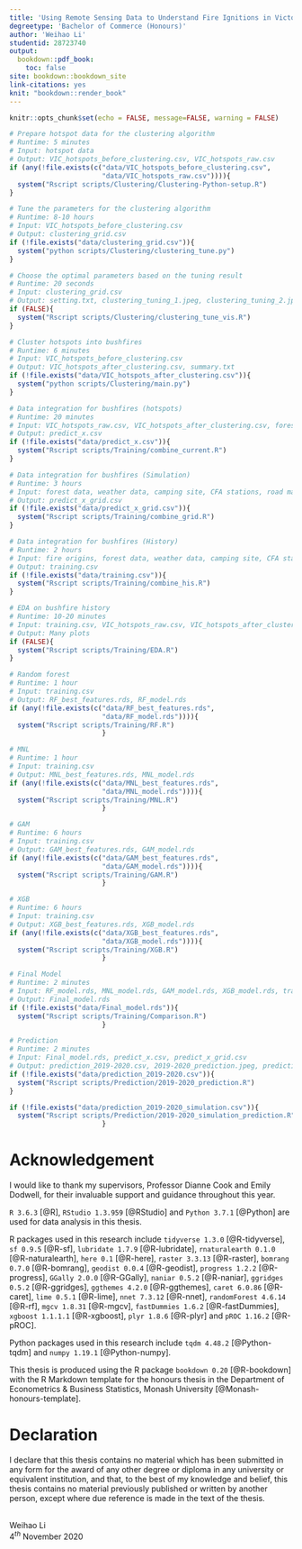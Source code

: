 ```yaml
---
title: 'Using Remote Sensing Data to Understand Fire Ignitions in Victoria during the 2019-2020 Australian Bushfire Season'
degreetype: 'Bachelor of Commerce (Honours)'
author: 'Weihao Li'
studentid: 28723740
output: 
  bookdown::pdf_book:
    toc: false
site: bookdown::bookdown_site
link-citations: yes
knit: "bookdown::render_book"
---
```


<!-- 
Edit these lines as appropriate.
The actual thesis content is in several Rmd files.

You'll need to edit the _bookdown.yml file to set the order in which you'd like them to appear. 

If you have specific LaTeX packages to add, put them in monashthesis.tex.

You will need to ensure you have installed the knitr and bookdown packages for R.

You will also need LaTeX installed on your computer.
-->

```r
knitr::opts_chunk$set(echo = FALSE, message=FALSE, warning = FALSE)
```

```r
# Prepare hotspot data for the clustering algorithm
# Runtime: 5 minutes
# Input: hotspot data
# Output: VIC_hotspots_before_clustering.csv, VIC_hotspots_raw.csv
if (any(!file.exists(c("data/VIC_hotspots_before_clustering.csv", 
                       "data/VIC_hotspots_raw.csv")))){
  system("Rscript scripts/Clustering/Clustering-Python-setup.R")
} 
```


```r
# Tune the parameters for the clustering algorithm
# Runtime: 8-10 hours
# Input: VIC_hotspots_before_clustering.csv
# Output: clustering_grid.csv
if (!file.exists("data/clustering_grid.csv")){
  system("python scripts/Clustering/clustering_tune.py")
} 
```


```r
# Choose the optimal parameters based on the tuning result
# Runtime: 20 seconds
# Input: clustering_grid.csv
# Output: setting.txt, clustering_tuning_1.jpeg, clustering_tuning_2.jpeg
if (FALSE){
  system("Rscript scripts/Clustering/clustering_tune_vis.R")
}
```


```r
# Cluster hotspots into bushfires
# Runtime: 6 minutes
# Input: VIC_hotspots_before_clustering.csv
# Output: VIC_hotspots_after_clustering.csv, summary.txt
if (!file.exists("data/VIC_hotspots_after_clustering.csv")){
  system("python scripts/Clustering/main.py")
}
```

```r
# Data integration for bushfires (hotspots)
# Runtime: 20 minutes
# Input: VIC_hotspots_raw.csv, VIC_hotspots_after_clustering.csv, forest data, weather data, camping site, CFA stations, road map
# Output: predict_x.csv
if (!file.exists("data/predict_x.csv")){
  system("Rscript scripts/Training/combine_current.R")
}
```

```r
# Data integration for bushfires (Simulation)
# Runtime: 3 hours
# Input: forest data, weather data, camping site, CFA stations, road map
# Output: predict_x_grid.csv
if (!file.exists("data/predict_x_grid.csv")){
  system("Rscript scripts/Training/combine_grid.R")
}
```


```r
# Data integration for bushfires (History)
# Runtime: 2 hours
# Input: fire origins, forest data, weather data, camping site, CFA stations, road map
# Output: training.csv
if (!file.exists("data/training.csv")){
  system("Rscript scripts/Training/combine_his.R")
}
```

```r
# EDA on bushfire history
# Runtime: 10-20 minutes
# Input: training.csv, VIC_hotspots_raw.csv, VIC_hotspots_after_clustering.csv
# Output: Many plots
if (FALSE){
  system("Rscript scripts/Training/EDA.R")
}

```

```r
# Random forest
# Runtime: 1 hour
# Input: training.csv
# Output: RF_best_features.rds, RF_model.rds
if (any(!file.exists(c("data/RF_best_features.rds", 
                       "data/RF_model.rds")))){
  system("Rscript scripts/Training/RF.R")
                       }
```

```r
# MNL
# Runtime: 1 hour
# Input: training.csv
# Output: MNL_best_features.rds, MNL_model.rds
if (any(!file.exists(c("data/MNL_best_features.rds", 
                       "data/MNL_model.rds")))){
  system("Rscript scripts/Training/MNL.R")
                       }
```

```r
# GAM
# Runtime: 6 hours
# Input: training.csv
# Output: GAM_best_features.rds, GAM_model.rds
if (any(!file.exists(c("data/GAM_best_features.rds", 
                       "data/GAM_model.rds")))){
  system("Rscript scripts/Training/GAM.R")
                       }
```

```r
# XGB
# Runtime: 6 hours
# Input: training.csv
# Output: XGB_best_features.rds, XGB_model.rds
if (any(!file.exists(c("data/XGB_best_features.rds", 
                       "data/XGB_model.rds")))){
  system("Rscript scripts/Training/XGB.R")
                       }
```

```r
# Final Model
# Runtime: 2 minutes
# Input: RF_model.rds, MNL_model.rds, GAM_model.rds, XGB_model.rds, training.csv, RF_best_features.rds
# Output: Final_model.rds
if (!file.exists("data/Final_model.rds")){
  system("Rscript scripts/Training/Comparison.R")
                       }
```

```r
# Prediction
# Runtime: 2 minutes
# Input: Final_model.rds, predict_x.csv, predict_x_grid.csv
# Output: prediction_2019-2020.csv, 2019-2020_prediction.jpeg, prediction_2019-2020_simulation.csv
if (!file.exists("data/prediction_2019-2020.csv")){
  system("Rscript scripts/Prediction/2019-2020_prediction.R")
}

if (!file.exists("data/prediction_2019-2020_simulation.csv")){
  system("Rscript scripts/Prediction/2019-2020_simulation_prediction.R")
                       }
```

# Acknowledgement {-}

I would like to thank my supervisors, Professor Dianne Cook and Emily Dodwell, for their invaluable support and guidance throughout this year. 

<!-- ## Software used {-} -->

`R 3.6.3` [@R], `RStudio 1.3.959` [@RStudio] and `Python 3.7.1` [@Python] are used for data analysis in this thesis. 

R packages used in this research include `tidyverse 1.3.0` [@R-tidyverse], `sf 0.9.5` [@R-sf], `lubridate 1.7.9` [@R-lubridate], `rnaturalearth 0.1.0` [@R-naturalearth], `here 0.1` [@R-here], `raster 3.3.13` [@R-raster], `bomrang 0.7.0` [@R-bomrang], `geodist 0.0.4` [@R-geodist], `progress 1.2.2` [@R-progress], `GGally 2.0.0` [@R-GGally], `naniar 0.5.2` [@R-naniar], `ggridges 0.5.2` [@R-ggridges], `ggthemes 4.2.0` [@R-ggthemes], `caret 6.0.86` [@R-caret], `lime 0.5.1` [@R-lime], `nnet 7.3.12` [@R-nnet], `randomForest 4.6.14` [@R-rf], `mgcv 1.8.31` [@R-mgcv], `fastDummies 1.6.2` [@R-fastDummies], `xgboost 1.1.1.1` [@R-xgboost], `plyr 1.8.6` [@R-plyr] and `pROC 1.16.2` [@R-pROC]. 

Python packages used in this research include `tqdm 4.48.2` [@Python-tqdm] and `numpy 1.19.1` [@Python-numpy]. 

This thesis is produced using the R package `bookdown 0.20` [@R-bookdown] with the R Markdown template for the honours thesis in the Department of Econometrics & Business Statistics, Monash University [@Monash-honours-template].

# Declaration {-}


I declare that this thesis contains no material which has been submitted in any form for the award of any other degree or diploma in any university or equivalent institution, and that, to the best of my knowledge and belief, this thesis contains no material previously published or written by another person, except where due reference is made in the text of the thesis.

\makebox[0.5\linewidth][r]{}\dotsign\smallskip\
\hspace*{0.5\linewidth}Weihao Li\
\hspace*{0.5\linewidth}$4^{th}$ November 2020



<!-- anything we have done -> present tense -->
<!-- all others' past work, past events -> past tense -->
<!-- future work -> future tense -->



